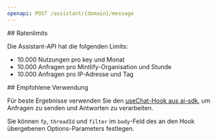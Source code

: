 ```yaml
---
openapi: POST /assistant/{domain}/message
---
```


<div id="rate-limits">
  ## Ratenlimits
</div>

Die Assistant-API hat die folgenden Limits:

- 10.000 Nutzungen pro key und Monat
- 10.000 Anfragen pro Mintlify-Organisation und Stunde
- 10.000 Anfragen pro IP-Adresse und Tag

<div id="suggested-usage">
  ## Empfohlene Verwendung
</div>

Für beste Ergebnisse verwenden Sie den [useChat-Hook aus ai-sdk](https://ai-sdk.dev/docs/reference/ai-sdk-ui/use-chat#usechat), um Anfragen zu senden und Antworten zu verarbeiten.

Sie können `fp`, `threadId` und `filter` im `body`-Feld des an den Hook übergebenen Options-Parameters festlegen.